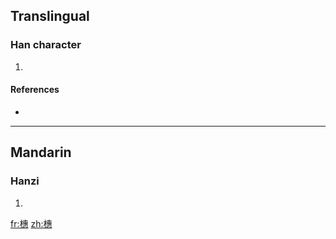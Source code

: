 ==Translingual==

===Han character===
{{Han char|rn=75|rad=木|as=12|sn=16|four=4593<sub>3</sub>|canj=木十戈心 (DJIP)}}

# {{defn|Han|sort=木12}}

====References====
* {{Han ref|kx=0554.070|dkj=15560|dj=0942.190|hdz=21289.010|uh=6A5E|ud=27230|bh=E9D8|bd=59864}}

----

==Mandarin==

===Hanzi===
{{cmn-hanzi|pin=[[duǒ]] ([[duo3]]), [[huì]] ([[hui4]])|wg=to<sup>3</sup>, hui<sup>4</sup>}}

# {{defn|Mandarin|sort=木12}}

[[fr:橞]]
[[zh:橞]]